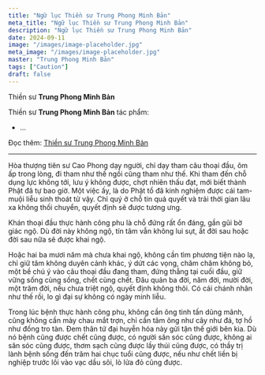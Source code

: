 ```yaml
---
title: "Ngữ lục Thiền sư Trung Phong Minh Bản"
meta_title: "Ngữ lục Thiền sư Trung Phong Minh Bản"
description: "Ngữ lục Thiền sư Trung Phong Minh Bản"
date: 2024-09-11
image: "/images/image-placeholder.jpg"
meta_image: "/images/image-placeholder.jpg"
master: "Trung Phong Minh Bản"
tags: ["Caution"]
draft: false
---
```


<Indent />Thiền sư **Trung Phong Minh Bản**

<Indent />Thiền sư **Trung Phong Minh Bản** tác phẩm:
- ...

<Indent />Đọc thêm: <a href="#" target="_blank" rel="noopener noreferrer">Thiền sư Trung Phong Minh Bản</a>

***

<Indent />Hòa thượng tiên sư Cao Phong dạy người, chỉ dạy tham câu thoại đầu, ôm ấp trong lòng, đi tham như thế ngồi cũng tham như thế.
Khi tham đến chỗ dụng lực không tới, lưu ý không được, chợt nhiên thấu đạt, mới biết thành Phật đã tự bao giờ.
Một việc ấy, là do Phật tổ đã kinh nghiệm được cái tam-muội liễu sinh thoát tử vậy.
Chỉ quý ở chỗ tin quả quyết và trải thời gian lâu xa không thối chuyển, quyết định sẽ được tương ưng.

<Indent />Khán thoại đầu thực hành công phu là chỗ đứng rất ổn đáng, gần gũi bờ giác ngộ.
Dù đời này không ngộ, tín tâm vẫn không lui sụt, ắt đời sau hoặc đời sau nữa sẽ được khai ngộ.

<Indent />Hoặc hai ba mươi năm mà chưa khai ngộ, không cần tìm phương tiện nào lạ, chỉ giữ tâm không duyên cảnh khác,
ý dứt các vọng, chăm chăm không bỏ, một bề chú ý vào câu thoại đầu đang tham, đứng thẳng tại cuối đầu, giữ vững sống cùng sống, chết cùng chết.
Đâu quản ba đời, năm đời, mười đời, một trăm đời, nếu chưa triệt ngộ, quyết định không thôi.
Có cái chánh nhân như thế rồi, lo gì đại sự không có ngày minh liễu.

<Indent />Trong lúc bệnh thực hành công phu, không cần ông tinh tấn dũng mãnh, cũng không cần mày chau mắt trợn,
chỉ cần tâm ông như cây như đá, tợ hồ như đống tro tàn.
Đem thân tứ đại huyễn hóa này gửi tận thế giới bên kia.
Dù nó bệnh cũng được chết cũng được, có người săn sóc cũng được, không ai săn sóc cũng được,
thơm sạch cũng được lầy thúi cũng được, có thầy trị lành bệnh sống đến trăm hai chục tuổi cũng được,
nếu như chết liền bị nghiệp trước lôi vào vạc dầu sôi, lò lửa đỏ cũng được.
